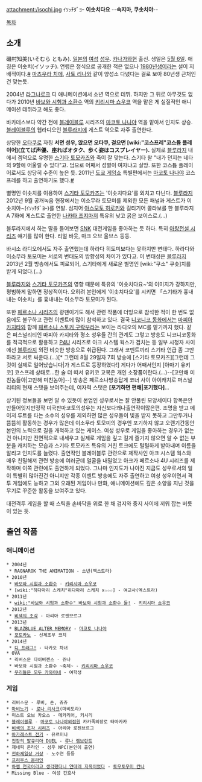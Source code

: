 attachment:/isochi.jpg
ｲｿｯﾁﾀﾞﾖｰ
'''이솟치다요'''
--'''속지마, 쿠솟치야'''--

[[목차]]

== 소개 ==
磯村知美(いそむら ともみ). [[일본]]의 [[여성]] [[성우]]. [[카나가와]]현 출신. 생일은 [[5월 6일]]. 애칭은 이솟치(イソッチ). 연령은 정식으로 공개한 적은 없으나 [[1980년]]생이라는 설이 지배적이다.[http://www.d4.dion.ne.jp/~warapon/data00/birth-0506.htm #] [[마츠우라 치에]], [[사토 리나]]와 같이 양성소 다녔다는 걸로 보아 80년생 근처인건 맞는듯.

2004년 [[라그나로크]] 디 애니메이션에서 소년 역으로 데뷔. 하지만 그 뒤로 아무것도 없다가 2010년 [[바보와 시험과 소환수]] 역의 [[키리시마 쇼우코]] 역을 맡은 게 실질적인 애니메이션 데뷔라고 해도 좋다.

바카테스보다 약간 전에 [[블레이블루]] 시리즈의 [[마코토 나나야]] 역을 맡아서 인지도 상승. [[블레이블루]]의 웹라디오인 [[블루라지]]에 게스트 역으로 자주 출연한다.

상당한 [[오타쿠]]로 자칭 '''서면 성우, 앉으면 오타쿠, 걸으면 [wiki:"코스프레"코스튬 플레이어](立てば声優、座ればオタク、歩く姿はコスプレイヤー).''' 실제로 [[블루라지]] 내에서 겜덕으로 유명한 [[스기타 토모카즈]]와 죽이 잘 맞는다. 스기타 왈 "내가 던지는 네타의 9할에 어울릴 수 있다"고. 덤으로 어째서 성별이 여자냐고 실망. 또한 코스튬 플레이어로서도 상당히 수준이 높은 듯. 2011년 [[도쿄 게임쇼]] 특별편에서는 [[마코토 나나야]] 코스프레를 하고 출연하기도 했다.[http://www.famitsu.com/news/201109/images/00050539/yEn11yZEa2eicK8NZFu8RUSEZ16tG91v.html #]

별명인 이솟치를 이용하여 [[스기타 토모카즈]]는 '이솟치다요'를 외치고 다닌다. [[블루라지]] 2012년 9월 공개녹음 현장에서는 이소무라 토모미를 제외한 모든 패널과 게스트가 이솟치야~(ｲｿｯﾁﾀﾞﾖｰ)를 연발. 심지어 [[야스모토 히로키]]와 길티기어 콜라보를 한 블루라지 A 7화에 게스트로 출연한 [[나카타 조지]]마저 특유의 낮고 굵은 보이스로.(...)

블루라지에서 하는 말을 들어보면 [[SNK]] 대전게임을 좋아하는 듯 하다. 특히 [[아랑전설 시리즈]] 얘기를 많이 한다. 리얼 바웃, 마크 오브 울브스 등등.

바시소 라디오에서도 자주 출연했는데 하라다 히토미보다는 못하지만 변태다. 하라다와 이소무라 토모미는 서로의 변태도의 방향성의 차이가 있다고. 이 변태성은 [[블루라지]] 2013년 2월 방송에서도 피로되어, 스기타에게 새로운 별명인 [wiki:"쿠소" 쿠솟]치를 받게 되었다.(...)

[[블루라지]]와 [[스기타 토모카즈]]의 영향 때문에 특유의 '이솟치다요~'의 이미지가 강하지만, 평범하게 말하면 정상적이다. 오히려 본인에게 '이솟치다요'를 시키면 「스기타가 흉내내는 이솟치」를 흉내내는 이소무라 토모미가 된다.

또한 [[페르소나 시리즈]]의 광팬이기도 해서 관련 작품에 더빙으로 참석한 적이 한 번도 없음에도 불구하고 관련 이벤트에 많이 참석하고 있다. 결국 [[니코니코 동화]]에서는 [[마피아 카지타]]와 함께 [[페르소나 스토커 구락부]]라는 보이는 라디오의 MC를 맡기까지 했다. 같은 퍼스널리티인 마피아 카지타와 평소 성우들 간의 관계도 그렇고 방송도 니코니코동화를 적극적으로 활용하고 [[P4U]] 시리즈로 아크 시스템 웍스가 겹치는 등 일부 시청자 사이에선 [[블루라지]] 외전 비슷한 방송으로 취급된다. 그래서 코멘트끼리 스기타 언급 좀 그만 하라고 서로 싸운다.(...)[* 그런데 8월 29일자 7회 방송에 [스기타 토모카즈][그런데 그것이 실제로 일어났습니다|가 게스트로 등장하였다!] 게다가 어째서인지 [아마기 유키코] 코스프레 상태로...한 술 더 떠서 유키코 교복은 개인 소장품이란다.(...)--[고만해 미친놈들아|고만해 미친놈아]--] 방송은 페르소나방송답게 코너 사이 아이캐치로 퍼스널리티의 현재 스탯을 보여주는데, 여자력 스탯은 '''[포기하면 편해|포기했다]'''...

상기된 정보들을 보면 알 수 있듯이 본업인 성우로서는 잘 안풀린 모양세이다 항목은안만들어잇지만정작 미국판마코토의성우는 자신보다꽤나출연작이많은편. 조명을 받고 메이저 루트를 타는 소수의 성우를 제외하면 많은 성우들이 빛을 받지 못하고 그만두거나 뜸뜸히 활동하는 경우가 많은데 이소무라 토모미의 경우엔 포기하지 않고 오랜기간동안 본인의 노력으로 길을 개척하고 있는 케이스. 여성 성우로 게임을 좋아하는 경우가 없는건 아니지만 전면적으로 내세우고 실제로 게임을 깊고 길게 즐기지 않으면 알 수 없는 부분을 캐치하는 모습과 스기타 토모카즈 특유의 거친 토크에도 털털하게 받아내며 이름을 알리고 인지도를 늘렸다. 출연작인 블레이블루 관련으로 제작사인 아크 시스템 웍스와 매우 친밀해져 관련 방송에 여러군데 얼굴을 내밀었고 아크가 페르소나 4U 시리즈를 제작하며 이쪽 관련에도 출연하게 되었다. 그나마 인지도가 나아진 지금도 성우로서의 일이 특별히 많아진건 아니지만 각종 이벤트 방송에도 자주 출연하고 여성 성우이면서 격투 게임에도 능하고 그외 오래된 게임이나 만화, 애니메이션에도 깊은 소양을 지닌 것을 무기로 꾸준한 활동을 보여주고 있다.

대전격투 게임을 할 때 스틱을 손바닥을 위로 한 채 검지와 중지 사이에 끼워 잡는 버릇이 있는 듯.

== 출연 작품 ==
=== 애니메이션 ===
 * 2004년
  * RAGNAROK THE ANIMATION - 소년(엑스트라)
 * 2010년
  * [[바보와 시험과 소환수]] - [[키리시마 쇼우코]]
  * [wiki:"히다마리 스케치"히다마리 스케치 x☆☆☆] - 여교사(엑스트라)
 * 2011년
  * [[wiki:"바보와 시험과 소환수" 바보와 시험과 소환수 둘!]] - [[키리시마 쇼우코]]
 * 2012년
  * [[비색의 조각]] - 아리아 로젠브르그
 * 2013년
  * [[블레이블루|BLAZBLUE ALTER MEMORY]] - [[마코토 나나야]]
  * [[포토카노]] - 신체조부 코치
 * 2014년
  * [[디 프래그!]] - 타카오 차녀
 * OVA
  * 리버스문 다이버젠스 - 쥬나
  * 바보와 시험과 소환수 ~축제~ - [[키리시마 쇼우코]]
  * [[우리들은 모두 카와이네]] - 여학생

=== 게임 ===
 * 리버스문 - 루비, 숀, 쥬쥬
 * [[마비노기]] - [[로나 리사크]](마비도라)
 * 미스트 오브 카오스 - 메카리어, 키시리
 * [[블레이블루]] - [[마코토 나나야]]외점원 카카족의장로 타마카카
 * [[비색의 조각 시리즈]] - 아리아 로젠브르그
 * [[아가레스트 전기]] - 뮤르미나
 * [[전장의 발큐리아 DUEL]] - [[류나 렘브란트]]
 * 제네픽 온라인 - 성우 NPC(본인이 출연)
 * [[천하제일상 거상]] - 노수연 등등
 * [[프리우스 온라인]]
 * [[하렘 천국이라고 생각했더니 얀데레 지옥이었다]] - [[토우토우미 칸나]]
 * Missing Blue - 여성 간호사
